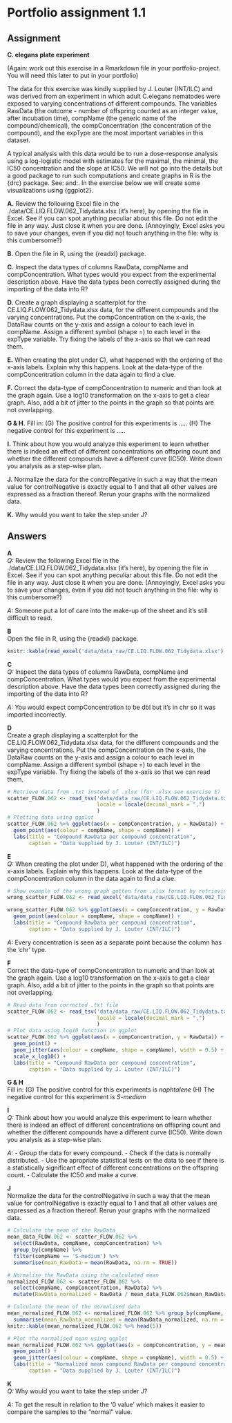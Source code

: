Portfolio assignment 1.1 {.unnumbered}
================================================================================
Assignment {.unnumbered}
--------------------------------------------------------------------------------
__C. elegans plate experiment__

(Again: work out this exercise in a Rmarkdown file in your portfolio-project. You will need this later to put in your portfolio)

The data for this exercise was kindly supplied by J. Louter (INT/ILC) and was derived from an experiment in which adult C.elegans nematodes were exposed to varying concentrations of different compounds. The variables RawData (the outcome - number of offspring counted as an integer value, after incubation time), compName (the generic name of the compound/chemical), the compConcentration (the concentration of the compound), and the expType are the most important variables in this dataset.

A typical analysis with this data would be to run a dose-response analysis using a log-logistic model with estimates for the maximal, the minimal, the IC50 concentration and the slope at IC50. We will not go into the details but a good package to run such computations and create graphs in R is the {drc} package. See: and:. In the exercise below we will create some visualizations using {ggplot2}.

__A.__ Review the following Excel file in the ./data/CE.LIQ.FLOW.062_Tidydata.xlsx (it’s here), by opening the file in Excel. See if you can spot anything peculiar about this file. Do not edit the file in any way. Just close it when you are done. (Annoyingly, Excel asks you to save your changes, even if you did not touch anything in the file: why is this cumbersome?)

__B.__ Open the file in R, using the {readxl} package.

__C.__ Inspect the data types of columns RawData, compName and compConcentration. What types would you expect from the experimental description above. Have the data types been correctly assigned during the importing of the data into R?

__D.__ Create a graph displaying a scatterplot for the CE.LIQ.FLOW.062_Tidydata.xlsx data, for the different compounds and the varying concentrations. Put the compConcentration on the x-axis, the DataRaw counts on the y-axis and assign a colour to each level in compName. Assign a different symbol (shape =) to each level in the expType variable. Try fixing the labels of the x-axis so that we can read them.

__E.__ When creating the plot under C), what happened with the ordering of the x-axis labels. Explain why this happens. Look at the data-type of the compConcentration column in the data again to find a clue.

__F.__ Correct the data-type of compConcentration to numeric and than look at the graph again. Use a log10 transformation on the x-axis to get a clear graph. Also, add a bit of jitter to the points in the graph so that points are not overlapping.

__G & H.__ Fill in: (G) The positive control for this experiments is ….. (H) The negative control for this experiment is …..

__I.__ Think about how you would analyze this experiment to learn whether there is indeed an effect of different concentrations on offspring count and whether the different compounds have a different curve (IC50). Write down you analysis as a step-wise plan.

__J.__ Normalize the data for the controlNegative in such a way that the mean value for controlNegative is exactly equal to 1 and that all other values are expressed as a fraction thereof. Rerun your graphs with the normalized data.

__K.__ Why would you want to take the step under J?

Answers {.unnumbered}
--------------------------------------------------------------------------------
__A__ <br>
_Q:_ Review the following Excel file in the ./data/CE.LIQ.FLOW.062_Tidydata.xlsx (it’s here), by opening the file in Excel. See if you can spot anything peculiar about this file. Do not edit the file in any way. Just close it when you are done. (Annoyingly, Excel asks you to save your changes, even if you did not touch anything in the file: why is this cumbersome?)

_A:_ Someone put a lot of care into the make-up of the sheet and it's still difficult to read.

__B__<br>
Open the file in R, using the {readxl} package.

```r
knitr::kable(read_excel('data/data_raw/CE.LIQ.FLOW.062_Tidydata.xlsx') %>% head(10))
```

__C__ <br>
_Q:_ Inspect the data types of columns RawData, compName and compConcentration. What types would you expect from the experimental description above. Have the data types been correctly assigned during the importing of the data into R?

_A:_ You would expect compConcentration to be dbl but it's in chr so it was imported incorrectly.

__D__ <br>
Create a graph displaying a scatterplot for the CE.LIQ.FLOW.062_Tidydata.xlsx data, for the different compounds and the varying concentrations. Put the compConcentration on the x-axis, the DataRaw counts on the y-axis and assign a colour to each level in compName. Assign a different symbol (shape =) to each level in the expType variable. Try fixing the labels of the x-axis so that we can read them.

```r
# Retrieve data from .txt instead of .xlsx (for .xlsx see exercise E)
scatter_FLOW.062 <- read_tsv('data/data_raw/CE.LIQ.FLOW.062_Tidydata.txt', 
                             locale = locale(decimal_mark = ",")
                             )
# Plotting data using ggplot
scatter_FLOW.062 %>% ggplot(aes(x = compConcentration, y = RawData)) + 
  geom_point(aes(colour = compName, shape = compName)) + 
  labs(title = "Compound RawData per compound concentration",
       caption = "Data supplied by J. Louter (INT/ILC)") 
```

__E__<br>
_Q:_ When creating the plot under D), what happened with the ordering of the x-axis labels. Explain why this happens. Look at the data-type of the compConcentration column in the data again to find a clue.

```r
# Show example of the wrong graph gotten from .xlsx format by retrieving data and plotting it
wrong_scatter_FLOW.062 <- read_excel('data/data_raw/CE.LIQ.FLOW.062_Tidydata.xlsx')

wrong_scatter_FLOW.062 %>% ggplot(aes(x = compConcentration, y = RawData)) + 
  geom_point(aes(colour = compName, shape = compName)) + 
  labs(title = "Compound RawData per compound concentration",
       caption = "Data supplied by J. Louter (INT/ILC)") 
```

_A:_ Every concentration is seen as a separate point because the column has the 'chr' type.

__F__<br>
Correct the data-type of compConcentration to numeric and than look at the graph again. Use a log10 transformation on the x-axis to get a clear graph. Also, add a bit of jitter to the points in the graph so that points are not overlapping.

```r
# Read data from corrected .txt file
scatter_FLOW.062 <- read_tsv('data/data_raw/CE.LIQ.FLOW.062_Tidydata.txt', 
                             locale = locale(decimal_mark = ",")
                             )
# Plot data using log10 function in ggplot
scatter_FLOW.062 %>% ggplot(aes(x = compConcentration, y = RawData)) + 
  geom_point() + 
  geom_jitter(aes(colour = compName, shape = compName), width = 0.5) +
  scale_x_log10() +
  labs(title = "Compound RawData per compound concentration",
       caption = "Data supplied by J. Louter (INT/ILC)") 
```

__G & H__<br>
Fill in: (G) The positive control for this experiments is _naphtalene_ (H) The negative control for this experiment is _S-medium_

__I__ <br>
_Q:_ Think about how you would analyze this experiment to learn whether there is indeed an effect of different concentrations on offspring count and whether the different compounds have a different curve (IC50). Write down you analysis as a step-wise plan.

_A:_ 
- Group the data for every compound. 
- Check if the data is normally distributed.
- Use the apropriate statistical tests on the data to see if there is a statistically significant effect of different concentrations on the offspring count.
- Calculate the IC50 and make a curve.

__J__<br>
Normalize the data for the controlNegative in such a way that the mean value for controlNegative is exactly equal to 1 and that all other values are expressed as a fraction thereof. Rerun your graphs with the normalized data.

```r
# Calculate the mean of the RawData
mean_data_FLOW.062 <- scatter_FLOW.062 %>% 
  select(RawData, compName, compConcentration) %>% 
  group_by(compName) %>% 
  filter(compName == 'S-medium') %>% 
  summarise(mean_RawData = mean(RawData, na.rm = TRUE)) 

# Normalise the RawData using the calculated mean
normalized_FLOW.062 <- scatter_FLOW.062 %>% 
  select(compName, compConcentration, RawData) %>%
  mutate(RawData_normalized = RawData / mean_data_FLOW.062$mean_RawData)

# Calculate the mean of the normalised data
mean_normalized_FLOW.062 <- normalized_FLOW.062 %>% group_by(compName, compConcentration) %>%
  summarise(mean_RawData_normalized = mean(RawData_normalized, na.rm = TRUE))
knitr::kable(mean_normalized_FLOW.062 %>% head(5))

# Plot the normalised mean using ggplot
mean_normalized_FLOW.062 %>% ggplot(aes(x = compConcentration, y = mean_RawData_normalized)) + 
  geom_point() + 
  geom_jitter(aes(colour = compName, shape = compName), width = 0.5) +
  labs(title = "Normalized mean compound RawData per compound concentration",
       caption = "Data supplied by J. Louter (INT/ILC)") 
```

__K__<br>
_Q:_ Why would you want to take the step under J?

_A:_ To get the result in relation to the '0 value' which makes it easier to compare the samples to the "normal" value. 
